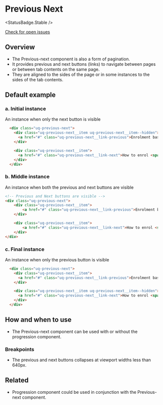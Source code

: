 
# Previous Next

<StatusBadge.Stable />

<a href="https://github.com/uq-its-ss/design-system/issues" class="uq-button uq-button--text" target="_blank">Check for open issues</a>



## Overview

- The Previous-next component is also a form of pagination. 
- It provides previous and next buttons (links) to navigate between pages or between tab contents on the same page. 
- They are aligned to the sides of the page or in some instances to the sides of the tab contents.



## Default example

### a. Initial instance

An instance when only the next button is visible

<Canvas withSource="none">
  <Story id="components-previous-next--previous-next-first" />
</Canvas>

```html
  <div class="uq-previous-next">
    <div class="uq-previous-next__item uq-previous-next__item--hidden">
      <a href="#" class="uq-previous-next__link-previous">Enrolment basics <span class="uq-previous-next__description">Previous</span></a>
    </div>

    <div class="uq-previous-next__item">
      <a href="#" class="uq-previous-next__link-next">How to enrol <span class="uq-previous-next__description">Next</span></a>
    </div>
  </div>
```

### b. Middle instance

An instance when both the previous and next buttons are visible

<Canvas withSource="none">
  <Story id="components-previous-next--previous-next" />
</Canvas>

```html
<!-- Previous and Next buttons are visible -->  
<div class="uq-previous-next">
    <div class="uq-previous-next__item">
        <a href="#" class="uq-previous-next__link-previous">Enrolment basics <span class="uq-previous-next__description">Previous</span></a>
    </div>

    <div class="uq-previous-next__item">
        <a href="#" class="uq-previous-next__link-next">How to enrol <span class="uq-previous-next__description">Next</span></a>
    </div>
</div>
```

### c. Final instance

An instance when only the previous button is visible

<Canvas withSource="none">
  <Story id="components-previous-next--previous-next-last" />
</Canvas>

```html
  <div class="uq-previous-next">
    <div class="uq-previous-next__item">
      <a href="#" class="uq-previous-next__link-previous">Enrolment basics <span class="uq-previous-next__description">Previous</span></a>
    </div>

    <div class="uq-previous-next__item uq-previous-next__item--hidden">
      <a href="#" class="uq-previous-next__link-next">How to enrol <span class="uq-previous-next__description">Next</span></a>
    </div>
  </div>
```



## How and when to use

- The Previous-next component can be used with or without the progression component.

### Breakpoints

- The previous and next buttons collapses at viewport widths less than 640px.



## Related

- Progression component could be used in conjunction with the Previous-next component.